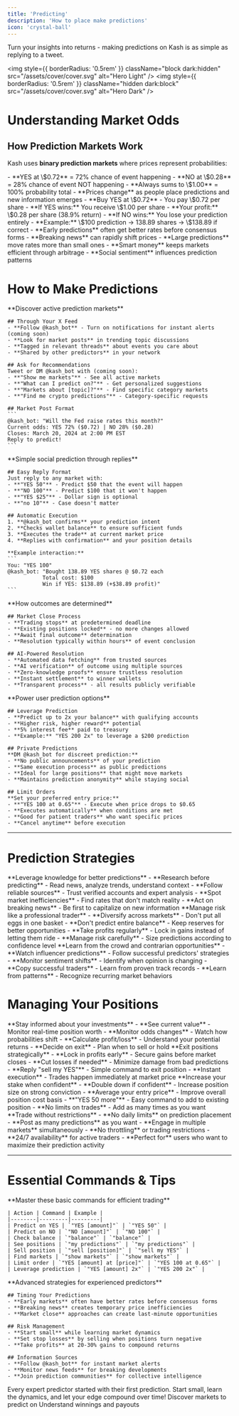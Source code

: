 ```yaml
---
title: 'Predicting'
description: 'How to place make predictions'
icon: 'crystal-ball'
---
```


<Note>
Turn your insights into returns - making predictions on Kash is as simple as replying to a tweet.
</Note>

<img
  style={{ borderRadius: '0.5rem' }}
  className="block dark:hidden"
  src="/assets/cover/cover.svg"
  alt="Hero Light"
/>
<img
  style={{ borderRadius: '0.5rem' }}
  className="hidden dark:block"
  src="/assets/cover/cover.svg"
  alt="Hero Dark"
/>

# Understanding Market Odds

## How Prediction Markets Work
Kash uses **binary prediction markets** where prices represent probabilities:

<AccordionGroup>
  <Accordion title="Price = Probability">
    - **YES at \$0.72** = 72% chance of event happening
    - **NO at \$0.28** = 28% chance of event NOT happening
    - **Always sums to \$1.00** = 100% probability total
    - **Prices change** as people place predictions and new information emerges
  </Accordion>
  <Accordion title="Your Potential Returns">
    - **Buy YES at \$0.72** - You pay \$0.72 per share
    - **If YES wins:** You receive \$1.00 per share
    - **Your profit:** \$0.28 per share (38.9% return)
    - **If NO wins:** You lose your prediction entirely
    - **Example:** \$100 prediction → 138.89 shares → \$138.89 if correct
  </Accordion>
  <Accordion title="Market Dynamics">
    - **Early predictions** often get better rates before consensus forms
    - **Breaking news** can rapidly shift prices
    - **Large predictions** move rates more than small ones
    - **Smart money** keeps markets efficient through arbitrage
    - **Social sentiment** influences prediction patterns
  </Accordion>
</AccordionGroup>

# How to Make Predictions

<Tabs>
  <Tab title="Finding Markets">
    **Discover active prediction markets**
    
    ## Through Your X Feed
    - **Follow @kash_bot** - Turn on notifications for instant alerts (coming soon)
    - **Look for market posts** in trending topic discussions
    - **Tagged in relevant threads** about events you care about
    - **Shared by other predictors** in your network
    
    ## Ask for Recommendations
    Tweet or DM @kash_bot with (coming soon):
    - **"Show me markets"** - See all active markets
    - **"What can I predict on?"** - Get personalized suggestions
    - **"Markets about [topic]?"** - Find specific category markets
    - **"Find me crypto predictions"** - Category-specific requests
    
    ## Market Post Format
    ```
    @kash_bot: "Will the Fed raise rates this month?"
    Current odds: YES 72% ($0.72) | NO 28% ($0.28)
    Closes: March 20, 2024 at 2:00 PM EST
    Reply to predict!
    ```
  </Tab>
  
  <Tab title="Placing Predictions">
    **Simple social prediction through replies**
    
    ## Easy Reply Format
    Just reply to any market with:
    - **"YES 50"** - Predict $50 that the event will happen
    - **"NO 100"** - Predict $100 that it won't happen
    - **"YES $25"** - Dollar sign is optional
    - **"no 10"** - Case doesn't matter
    
    ## Automatic Execution
    1. **@kash_bot confirms** your prediction intent
    2. **Checks wallet balance** to ensure sufficient funds
    3. **Executes the trade** at current market price
    4. **Replies with confirmation** and your position details
    
    **Example interaction:**
    ```
    You: "YES 100"
    @kash_bot: "Bought 138.89 YES shares @ $0.72 each
               Total cost: $100
               Win if YES: $138.89 (+$38.89 profit)"
    ```
  </Tab>
  
  <Tab title="Market Resolution">
    **How outcomes are determined**
    
    ## Market Close Process
    - **Trading stops** at predetermined deadline
    - **Existing positions locked** - no more changes allowed
    - **Await final outcome** determination
    - **Resolution typically within hours** of event conclusion
    
    ## AI-Powered Resolution
    - **Automated data fetching** from trusted sources
    - **AI verification** of outcome using multiple sources
    - **Zero-knowledge proofs** ensure trustless resolution
    - **Instant settlement** to winner wallets
    - **Transparent process** - all results publicly verifiable
  </Tab>
  
  <Tab title="Advanced Features">
    **Power user prediction options**
    
    ## Leverage Prediction
    - **Predict up to 2x your balance** with qualifying accounts
    - **Higher risk, higher reward** potential
    - **5% interest fee** paid to treasury
    - **Example:** "YES 200 2x" to leverage a $200 prediction
    
    ## Private Predictions
    **DM @kash_bot for discreet prediction:**
    - **No public announcements** of your prediction
    - **Same execution process** as public predictions
    - **Ideal for large positions** that might move markets
    - **Maintains prediction anonymity** while staying social
    
    ## Limit Orders
    **Set your preferred entry price:**
    - **"YES 100 at 0.65"** - Execute when price drops to $0.65
    - **Executes automatically** when conditions are met
    - **Good for patient traders** who want specific prices
    - **Cancel anytime** before execution
  </Tab>
</Tabs>

---

# Prediction Strategies

<AccordionGroup>
  <Accordion title="Information Edge">
    **Leverage knowledge for better predictions**
    - **Research before predicting** - Read news, analyze trends, understand context
    - **Follow reliable sources** - Trust verified accounts and expert analysis
    - **Spot market inefficiencies** - Find rates that don't match reality
    - **Act on breaking news** - Be first to capitalize on new information
  </Accordion>
  <Accordion title="Portfolio Approach">
    **Manage risk like a professional trader**
    - **Diversify across markets** - Don't put all eggs in one basket
    - **Don't predict entire balance** - Keep reserves for better opportunities
    - **Take profits regularly** - Lock in gains instead of letting them ride
    - **Manage risk carefully** - Size predictions according to confidence level
  </Accordion>
  <Accordion title="Social Signals">
    **Learn from the crowd and contrarian opportunities**
    - **Watch influencer predictions** - Follow successful predictors' strategies
    - **Monitor sentiment shifts** - Identify when opinion is changing
    - **Copy successful traders** - Learn from proven track records
    - **Learn from patterns** - Recognize recurring market behaviors
  </Accordion>
</AccordionGroup>

# Managing Your Positions

<AccordionGroup>
  <Accordion title="Track Your Position">
    **Stay informed about your investments**
    - **See current value** - Monitor real-time position worth
    - **Monitor odds changes** - Watch how probabilities shift
    - **Calculate profit/loss** - Understand your potential returns
    - **Decide on exit** - Plan when to sell or hold
  </Accordion>
  <Accordion title="Sell Before Close">
    **Exit positions strategically**
    - **Lock in profits early** - Secure gains before market closes
    - **Cut losses if needed** - Minimize damage from bad predictions
    - **Reply "sell my YES"** - Simple command to exit position
    - **Instant execution** - Trades happen immediately at market price
  </Accordion>
  <Accordion title="Add to Position">
    **Increase your stake when confident**
    - **Double down if confident** - Increase position size on strong conviction
    - **Average your entry price** - Improve overall position cost basis
    - **"YES 50 more"** - Easy command to add to existing position
    - **No limits on trades** - Add as many times as you want
  </Accordion>
  <Accordion title="Unlimited Trading">
    **Trade without restrictions**
    - **No daily limits** on prediction placement
    - **Post as many predictions** as you want
    - **Engage in multiple markets** simultaneously
    - **No throttling** or trading restrictions
    - **24/7 availability** for active traders
    - **Perfect for** users who want to maximize their prediction activity
  </Accordion>
</AccordionGroup>

---

# Essential Commands & Tips

<Tabs>
  <Tab title="Quick Commands">
    **Master these basic commands for efficient trading**
    
    | Action | Command | Example |
    |--------|---------|---------|
    | Predict on YES | `"YES [amount]"` | `"YES 50"` |
    | Predict on NO | `"NO [amount]"` | `"NO 100"` |
    | Check balance | `"balance"` | `"balance"` |
    | See positions | `"my predictions"` | `"my predictions"` |
    | Sell position | `"sell [position]"` | `"sell my YES"` |
    | Find markets | `"show markets"` | `"show markets"` |
    | Limit order | `"YES [amount] at [price]"` | `"YES 100 at 0.65"` |
    | Leverage prediction | `"YES [amount] 2x"` | `"YES 200 2x"` |
  </Tab>
  
  <Tab title="Pro Tips">
    **Advanced strategies for experienced predictors**
    
    ## Timing Your Predictions
    - **Early markets** often have better rates before consensus forms
    - **Breaking news** creates temporary price inefficiencies
    - **Market close** approaches can create last-minute opportunities
    
    ## Risk Management
    - **Start small** while learning market dynamics
    - **Set stop losses** by selling when positions turn negative
    - **Take profits** at 20-30% gains to compound returns
    
    ## Information Sources
    - **Follow @kash_bot** for instant market alerts
    - **Monitor news feeds** for breaking developments
    - **Join prediction communities** for collective intelligence
  </Tab>
</Tabs>

<Tip>
Every expert predictor started with their first prediction. Start small, learn the dynamics, and let your edge compound over time!
</Tip>

<CardGroup cols={2}>
  <Card
    title="Finding Markets"
    icon="magnifying-glass"
    href="/pages/getting-started/guides/finding-opportunities"
  >
    Discover markets to predict on
  </Card>
  <Card
    title="Winning & Payouts"
    icon="trophy-star"
    href="/pages/getting-started/guides/winning"
  >
    Understand winnings and payouts
  </Card>
</CardGroup>